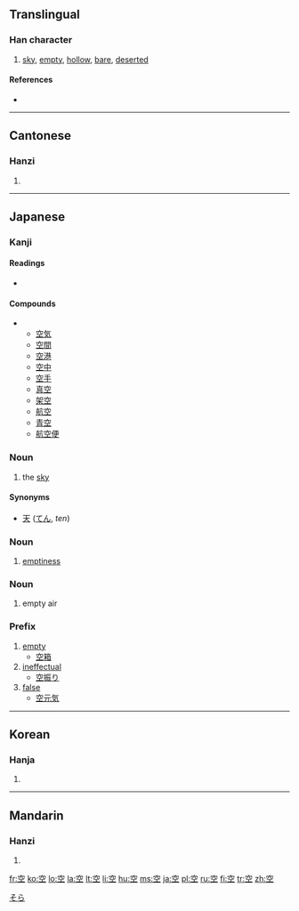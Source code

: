 ==Translingual==

===Han character===
{{Han char|rn=116|rad=穴|as=03|sn=8|four=3010<sub>1</sub>|canj=十金一 (JCM)|ids=⿱[[穴]][[工]]}}

# [[sky]], [[empty]], [[hollow]], [[bare]], [[deserted]]

====References====
* {{Han ref|kx=0863.010|dkj=25415|dj=1289.080|hdz=42719.080|uh=7A7A|ud=31354|bh=AAC5|bd=43717}}

----

==Cantonese==

===Hanzi===
{{yue-hanzi|jyut=|y=hung1}}

# {{defn|Cantonese}}

----

==Japanese==

===Kanji===
{{ja-kanji|grade=1|rs=穴03}}

====Readings====
* {{ja-readings|on=[[くう]] (''kū'')|kun=[[から]] (''kara''), [[あく]] (''aku''), [[そら]] (''sora'')}}

====Compounds====
** [[空気]]
** [[空間]]
** [[空港]]
** [[空中]]
** [[空手]]
** [[真空]]
** [[架空]]
** [[航空]]
** [[青空]]
** [[航空便]]

===Noun===
{{ja-noun|k|hira=そら|rom=sora}}

# the [[sky]]

====Synonyms====
* [[天]] ([[てん]], ''ten'')

===Noun===
{{ja-noun|k|hira=から|rom=kara}}

# [[emptiness]]

===Noun===
{{ja-noun|k|hira=くう|rom=kū}}

# empty air

===Prefix===
{{ja-pos|k|prefix|hira=から|rom=kara}}

# [[empty]]
#* [[空箱]]
# [[ineffectual]]
#* [[空振り]]
# [[false]]
#* [[空元気]]

[[Category:1000 Japanese basic words|そら]]

----

==Korean==

===Hanja===
{{ko-hanja|hangeul=[[공]]|eumhun=빌|rv=gong|mr=kong|y=kong|ehrv=bil}}

# {{defn|Korean}}

----

==Mandarin==

===Hanzi===
{{cmn-hanzi|pin=[[kōng]] ([[kong1]]), [[kǒng]] ([[kong3]]), [[kòng]] ([[kong4]])|wg=k'ung<sup>1</sup>, k'ung<sup>3</sup>, k'ung<sup>4</sup>}}

# {{defn|Mandarin}}

[[fr:空]]
[[ko:空]]
[[lo:空]]
[[la:空]]
[[lt:空]]
[[li:空]]
[[hu:空]]
[[ms:空]]
[[ja:空]]
[[pl:空]]
[[ru:空]]
[[fi:空]]
[[tr:空]]
[[zh:空]]